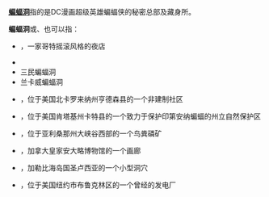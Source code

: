 '''[[蝙蝠洞|蝙蝠洞]]'''指的是DC漫画超级英雄蝙蝠侠的秘密总部及藏身所。

'''蝙蝠洞'''或'''{{lang|en|Batcave}}'''、'''{{lang|en|Bat Cave}}'''也可以指：
* {{Link-en|蝙蝠洞 (俱乐部)|Batcave (club)|蝙蝠洞俱乐部}}，一家哥特摇滚风格的夜店
* {{Link-en|蝙蝠洞 (尼泊尔)|Bat Cave, Nepal|尼泊尔蝙蝠洞}}
* 三民蝙蝠洞
* 兰卡威蝙蝠洞
* {{Link-en|蝙蝠洞 (北卡罗来纳州)|Bat Cave, North Carolina|蝙蝠洞社区}}，位于美国北卡罗来纳州亨德森县的一个非建制社区
* {{Link-en|蝙蝠洞与卡斯卡德洞穴州立自然保护区|Bat Cave and Cascade Caverns State Nature Preserves}}，位于美国肯塔基州卡特县的一个致力于保护印第安纳蝙蝠的州立自然保护区
* {{Link-en|蝙蝠洞矿|Bat Cave mine}}，位于亚利桑那州大峡谷西部的一个鸟粪磷矿
* {{Link-en|皇家安大略博物馆蝙蝠洞|Royal Ontario Museum Bat Cave}}，加拿大皇家安大略博物馆的一个画廊
* {{Link-en|蝙蝠洞 (圣卢西亚)|Bat Cave, Saint Lucia|蝙蝠洞}}，加勒比海岛国圣卢西亚的一个小型洞穴
* {{Link-en|格瓦纳斯蝙蝠洞|Gowanus Batcave}}，位于美国纽约市布鲁克林区的一个曾经的发电厂

{{Disambiguation|B|Cat=三字地名消歧义}}